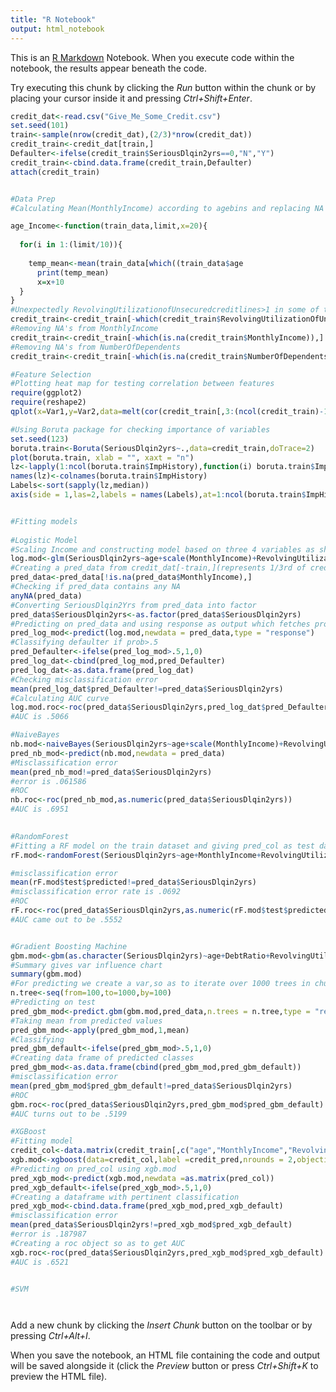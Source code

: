 ---
title: "R Notebook"
output: html_notebook
---

This is an [R Markdown](http://rmarkdown.rstudio.com) Notebook. When you execute code within the notebook, the results appear beneath the code. 

Try executing this chunk by clicking the *Run* button within the chunk or by placing your cursor inside it and pressing *Ctrl+Shift+Enter*. 

```{r}
credit_dat<-read.csv("Give_Me_Some_Credit.csv")
set.seed(101)
train<-sample(nrow(credit_dat),(2/3)*nrow(credit_dat))
credit_train<-credit_dat[train,]
Defaulter<-ifelse(credit_train$SeriousDlqin2yrs==0,"N","Y")
credit_train<-cbind.data.frame(credit_train,Defaulter)
attach(credit_train)


#Data Prep
#Calculating Mean(MonthlyIncome) according to agebins and replacing NA's with correponding values

age_Income<-function(train_data,limit,x=20){
  
  for(i in 1:(limit/10)){
    
    temp_mean<-mean(train_data[which((train_data$age                         %in% c(x:x+10))),"MonthlyIncome"],na.rm = TRUE)
      print(temp_mean)
      x=x+10
  }
}
#Unexpectedly RevolvingUtilizationofUnsecuredcreditlines>1 in some of th e rows which can be an anamoly
credit_train<-credit_train[-which(credit_train$RevolvingUtilizationOfUnsecuredLines>1),]
#Removing NA's from MonthlyIncome
credit_train<-credit_train[-which(is.na(credit_train$MonthlyIncome)),]
#Removing NA's from NumberOfDependents
credit_train<-credit_train[-which(is.na(credit_train$NumberOfDependents)),]

#Feature Selection
#Plotting heat map for testing correlation between features
require(ggplot2)
require(reshape2)
qplot(x=Var1,y=Var2,data=melt(cor(credit_train[,3:(ncol(credit_train)-1)],use="p")),fill=value,geom="tile")+scale_fill_gradient2(limits=c(1,-1)) #High correlation observed between 4 features.On basis of the heat map,selected only one amongst correlated features

#Using Boruta package for checking importance of variables
set.seed(123)
boruta.train<-Boruta(SeriousDlqin2yrs~.,data=credit_train,doTrace=2)
plot(boruta.train, xlab = "", xaxt = "n")
lz<-lapply(1:ncol(boruta.train$ImpHistory),function(i) boruta.train$ImpHistory[is.finite(boruta.train$ImpHistory[,i]),i])
names(lz)<-colnames(boruta.train$ImpHistory)
Labels<-sort(sapply(lz,median))
axis(side = 1,las=2,labels = names(Labels),at=1:ncol(boruta.train$ImpHistory),cex.axis=.7)


#Fitting models
  
#Logistic Model
#Scaling Income and constructing model based on three 4 variables as shown,na.action=na.omit
log.mod<-glm(SeriousDlqin2yrs~age+scale(MonthlyIncome)+RevolvingUtilizationOfUnsecuredLines+NumberOfOpenCreditLinesAndLoans+NumberOfDependents+NumberOfTime60.89DaysPastDueNotWorse,data=credit_train,family = "binomial",na.action = na.omit)
#Creating a pred_data from credit_dat[-train,](represents 1/3rd of credit_dat and removing NA's)
pred_data<-pred_data[!is.na(pred_data$MonthlyIncome),]
#Checking if pred_data contains any NA
anyNA(pred_data)
#Converting SeriousDlqin2Yrs from pred_data into factor
pred_data$SeriousDlqin2yrs<-as.factor(pred_data$SeriousDlqin2yrs)
#Predicting on pred_data and using response as output which fetches probability
pred_log_mod<-predict(log.mod,newdata = pred_data,type = "response")
#Classifying defaulter if prob>.5
pred_Defaulter<-ifelse(pred_log_mod>.5,1,0)
pred_log_dat<-cbind(pred_log_mod,pred_Defaulter)
pred_log_dat<-as.data.frame(pred_log_dat)
#Checking misclassification error
mean(pred_log_dat$pred_Defaulter!=pred_data$SeriousDlqin2yrs)
#Calculating AUC curve
log.mod.roc<-roc(pred_data$SeriousDlqin2yrs,pred_log_dat$pred_Defaulter)
#AUC is .5066

#NaiveBayes
nb.mod<-naiveBayes(SeriousDlqin2yrs~age+scale(MonthlyIncome)+RevolvingUtilizationOfUnsecuredLines+NumberOfOpenCreditLinesAndLoans+NumberOfDependents+NumberOfTime60.89DaysPastDueNotWorse,data=credit_train)
pred_nb_mod<-predict(nb.mod,newdata = pred_data)
#Misclassification error
mean(pred_nb_mod!=pred_data$SeriousDlqin2yrs)
#error is .061586
#ROC
nb.roc<-roc(pred_nb_mod,as.numeric(pred_data$SeriousDlqin2yrs))
#AUC is .6951

               
#RandomForest
#Fitting a RF model on the train dataset and giving pred_col as test dataset.
rF.mod<-randomForest(SeriousDlqin2yrs~age+MonthlyIncome+RevolvingUtilizationOfUnsecuredLines+NumberOfOpenCreditLinesAndLoans+NumberOfDependents+NumberOfTime60.89DaysPastDueNotWorse,data = credit_train,xtest=pred_col,ytest=as.factor(pred_data$SeriousDlqin2yrs),ntree=200,importance=T)

#misclassification error
mean(rF.mod$test$predicted!=pred_data$SeriousDlqin2yrs)
#misclassification error rate is .0692
#ROC
rF.roc<-roc(pred_data$SeriousDlqin2yrs,as.numeric(rF.mod$test$predicted))
#AUC came out to be .5552


#Gradient Boosting Machine
gbm.mod<-gbm(as.character(SeriousDlqin2yrs)~age+DebtRatio+RevolvingUtilizationOfUnsecuredLines+NumberOfOpenCreditLinesAndLoans+NumberOfDependents+NumberOfTime60.89DaysPastDueNotWorse,distribution = "bernoulli",data=credit_train,n.trees = 1000,interaction.depth = 2,shrinkage = .01)
#Summary gives var influence chart
summary(gbm.mod)
#For predicting we create a var,so as to iterate over 1000 trees in chunks of 100's
n.tree<-seq(from=100,to=1000,by=100)
#Predicting on test
pred_gbm_mod<-predict.gbm(gbm.mod,pred_data,n.trees = n.tree,type = "response")
#Taking mean from predicted values 
pred_gbm_mod<-apply(pred_gbm_mod,1,mean)
#Classifying
pred_gbm_default<-ifelse(pred_gbm_mod>.5,1,0)
#Creating data frame of predicted classes
pred_gbm_mod<-as.data.frame(cbind(pred_gbm_mod,pred_gbm_default))
#misclassification error
mean(pred_gbm_mod$pred_gbm_default!=pred_data$SeriousDlqin2yrs)
#ROC
gbm.roc<-roc(pred_data$SeriousDlqin2yrs,pred_gbm_mod$pred_gbm_default)
#AUC turns out to be .5199

#XGBoost
#Fitting model
credit_col<-data.matrix(credit_train[,c("age","MonthlyIncome","RevolvingUtilizationOfUnsecuredLines","NumberOfOpenCreditLinesAndLoans","NumberOfDependents","NumberOfTime60.89DaysPastDueNotWorse")])
xgb.mod<-xgboost(data=credit_col,label =credit_pred,nrounds = 2,objective="binary:logistic")
#Predicting on pred_col using xgb.mod
pred_xgb_mod<-predict(xgb.mod,newdata =as.matrix(pred_col))
pred_xgb_default<-ifelse(pred_xgb_mod>.5,1,0)
#Creating a dataframe with pertinent classification
pred_xgb_mod<-cbind.data.frame(pred_xgb_mod,pred_xgb_default)
#misclassification error
mean(pred_data$SeriousDlqin2yrs!=pred_xgb_mod$pred_xgb_default)
#error is .187987
#Creating a roc object so as to get AUC
xgb.roc<-roc(pred_data$SeriousDlqin2yrs,pred_xgb_mod$pred_xgb_default)
#AUC is .6521


#SVM



```

```{r}
 
```

Add a new chunk by clicking the *Insert Chunk* button on the toolbar or by pressing *Ctrl+Alt+I*.

When you save the notebook, an HTML file containing the code and output will be saved alongside it (click the *Preview* button or press *Ctrl+Shift+K* to preview the HTML file).
